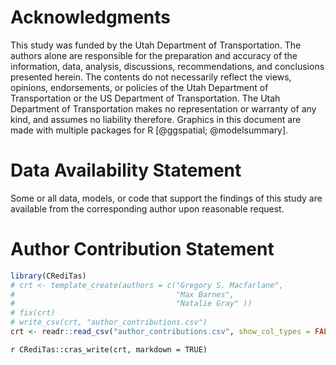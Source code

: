 # Acknowledgments {-}

This study was funded by the Utah Department of Transportation. The authors
alone are responsible for the preparation and accuracy of the information, data,
analysis, discussions, recommendations, and conclusions presented herein. The
contents do not necessarily reflect the views, opinions, endorsements, or
policies of the Utah Department of Transportation or the US Department of
Transportation. The Utah Department of Transportation makes no representation or
warranty of any kind, and assumes no liability therefore. Graphics in this document are
made with multiple packages for R [@ggspatial; @modelsummary].

# Data Availability Statement {.unnumbered}

Some or all data, models, or code that support the findings of this study are available from the corresponding author upon reasonable request.

# Author Contribution Statement {.unnumbered}
```r
library(CRediTas)
# crt <- template_create(authors = c("Gregory S. Macfarlane",
#                                    "Max Barnes",
#                                    "Natalie Gray" ))
# fix(crt)
# write_csv(crt, "author_contributions.csv")
crt <- readr::read_csv("author_contributions.csv", show_col_types = FALSE)
```
`r CRediTas::cras_write(crt, markdown = TRUE)`